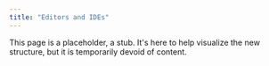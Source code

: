 ```yaml
---
title: "Editors and IDEs"
---
```


This page is a placeholder, a stub. It's here to help visualize the new structure, but it is temporarily devoid of content.
